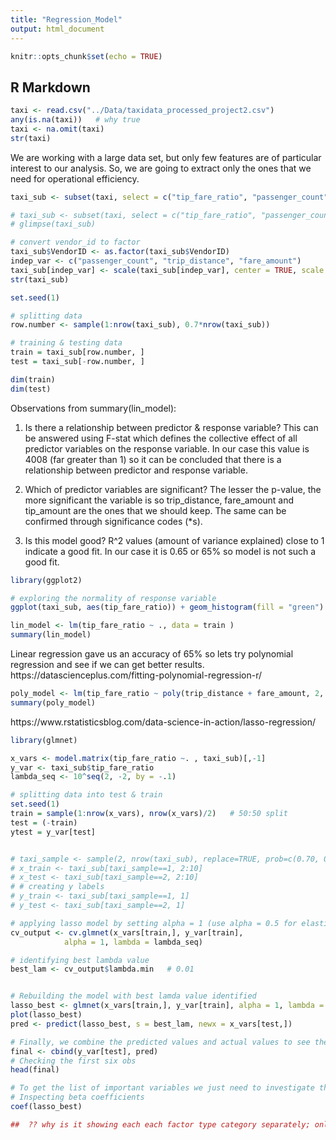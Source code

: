 ```yaml
---
title: "Regression_Model"
output: html_document
---
```


```r
knitr::opts_chunk$set(echo = TRUE)
```

## R Markdown


```r
taxi <- read.csv("../Data/taxidata_processed_project2.csv")
any(is.na(taxi))   # why true
taxi <- na.omit(taxi)
str(taxi)
```

We are working with a large data set, but only few features are of particular interest to our analysis. So, we are going to  extract only the ones that we need for operational efficiency. 

```r


taxi_sub <- subset(taxi, select = c("tip_fare_ratio", "passenger_count", "fare_amount", "VendorID", "Borough_pu", "Borough_do", "pickup_period", "drop_period", "trip_distance", "trip_duration"))

# taxi_sub <- subset(taxi, select = c("tip_fare_ratio", "passenger_count", "trip_distance", "fare_amount")) 
# glimpse(taxi_sub)

# convert vendor_id to factor
taxi_sub$VendorID <- as.factor(taxi_sub$VendorID)
indep_var <- c("passenger_count", "trip_distance", "fare_amount")
taxi_sub[indep_var] <- scale(taxi_sub[indep_var], center = TRUE, scale = TRUE)
str(taxi_sub)


```

```r
set.seed(1)

# splitting data
row.number <- sample(1:nrow(taxi_sub), 0.7*nrow(taxi_sub))

# training & testing data
train = taxi_sub[row.number, ]
test = taxi_sub[-row.number, ]

dim(train)
dim(test)


```

Observations from summary(lin_model):

1. Is there a relationship between predictor & response variable?
This can be answered using F-stat which defines the collective effect of all predictor variables on the response variable. In our case this value is 4008 (far greater than 1) so it can be concluded that there is a relationship between predictor and response variable.

2. Which of predictor variables are significant?
The lesser the p-value, the more significant the variable is so trip_distance, fare_amount and tip_amount are the ones that we should keep. The same can be confirmed through significance codes (*s).

3. Is this model good?
R^2 values (amount of variance explained) close to 1 indicate a good fit. In our case it is 0.65 or 65% so model is not such a good fit.

```r
library(ggplot2)

# exploring the normality of response variable
ggplot(taxi_sub, aes(tip_fare_ratio)) + geom_histogram(fill = "green")

lin_model <- lm(tip_fare_ratio ~ ., data = train )
summary(lin_model)
```

Linear regression gave us an accuracy of 65% so lets try polynomial regression and see if we can get better results.
https://datascienceplus.com/fitting-polynomial-regression-r/

```r
poly_model <- lm(tip_fare_ratio ~ poly(trip_distance + fare_amount, 2, raw = TRUE), data = train)
summary(poly_model)
```

https://www.rstatisticsblog.com/data-science-in-action/lasso-regression/

```r
library(glmnet)

x_vars <- model.matrix(tip_fare_ratio ~. , taxi_sub)[,-1]
y_var <- taxi_sub$tip_fare_ratio
lambda_seq <- 10^seq(2, -2, by = -.1)

# splitting data into test & train
set.seed(1)
train = sample(1:nrow(x_vars), nrow(x_vars)/2)   # 50:50 split
test = (-train)
ytest = y_var[test]


# taxi_sample <- sample(2, nrow(taxi_sub), replace=TRUE, prob=c(0.70, 0.30))
# x_train <- taxi_sub[taxi_sample==1, 2:10]
# x_test <- taxi_sub[taxi_sample==2, 2:10]
# # creating y labels
# y_train <- taxi_sub[taxi_sample==1, 1]
# y_test <- taxi_sub[taxi_sample==2, 1]

# applying lasso model by setting alpha = 1 (use alpha = 0.5 for elastic net which is a combination of ridge & lasso)
cv_output <- cv.glmnet(x_vars[train,], y_var[train], 
            alpha = 1, lambda = lambda_seq)

# identifying best lambda value
best_lam <- cv_output$lambda.min   # 0.01


# Rebuilding the model with best lamda value identified
lasso_best <- glmnet(x_vars[train,], y_var[train], alpha = 1, lambda = best_lam)
plot(lasso_best)
pred <- predict(lasso_best, s = best_lam, newx = x_vars[test,])

# Finally, we combine the predicted values and actual values to see the two values side by side
final <- cbind(y_var[test], pred)
# Checking the first six obs
head(final)

# To get the list of important variables we just need to investigate the beta coefficients of final best model.
# Inspecting beta coefficients
coef(lasso_best)

##  ?? why is it showing each each factor type category separately; only trip_duration is significant for lasso; only fare_amount & trip_duration sig for elastic net

```